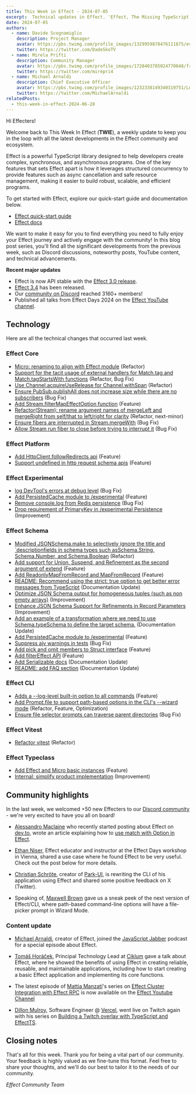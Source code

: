 ```yaml
---
title: This Week in Effect - 2024-07-05
excerpt:  Technical updates in Effect. 'Effect, The Missing TypeScript Standard Library' by Tomáš Horáček.
date: 2024-07-05
authors:
  - name: Davide Scognamiglio
    description: Project Manager
    avatar: https://pbs.twimg.com/profile_images/1329959878476111875/evHG8VX6_400x400.jpg
    twitter: https://twitter.com/DadeSkoTV
  - name: Mirela Prifti
    description: Community Manager
    avatar: https://pbs.twimg.com/profile_images/1728403785024770048/frKphayT_400x400.jpg
    twitter: https://twitter.com/mirepri4
  - name: Michael Arnaldi
    description: Chief Executive Officer
    avatar: https://pbs.twimg.com/profile_images/1232338149340319751/Ln9nNWyk_400x400.jpg
    twitter: https://twitter.com/MichaelArnaldi
relatedPosts:
  - this-week-in-effect-2024-06-28
---
```


Hi Effecters! 

Welcome back to This Week In Effect (**TWIE**), a weekly update to keep you in the loop with all the latest developments in the Effect community and ecosystem.

Effect is a powerful TypeScript library designed to help developers create complex, synchronous, and asynchronous programs. One of the key features that sets Effect apart is how it leverages structured concurrency to provide features such as async cancellation and safe resource management, making it easier to build robust, scalable, and efficient programs.

To get started with Effect, explore our quick-start guide and documentation below.

- [Effect quick-start guide](/docs/quickstart)
- [Effect docs](/docs/introduction)

We want to make it easy for you to find everything you need to fully enjoy your Effect journey and actively engage with the community! In this blog post series, you'll find all the significant developments from the previous week, such as Discord discussions, noteworthy posts, YouTube content, and technical advancements.

**Recent major updates**

- Effect is now API stable with the [Effect 3.0 release](https://effect.website/blog/effect-3.0).
- [Effect 3.4](https://effect.website/blog/effect-3.3) has been released.
- Our [community on Discord](https://discord.gg/effect-ts) reached 3160+ members!
- Published all talks from Effect Days 2024 on the [Effect YouTube channel](https://www.youtube.com/@effect-ts).


## Technology

Here are all the technical changes that occurred last week.

### Effect Core
+ [Micro: renaming to align with Effect module](https://github.com/Effect-TS/effect/pull/3096) (Refactor)
+ [Support for the tacit usage of external handlers for Match.tag and Match.tagStartsWith functions](https://github.com/Effect-TS/effect/pull/3121) (Refactor, Bug Fix)
+ [Use Channel.acquireUseRelease for Channel.withSpan](https://github.com/Effect-TS/effect/pull/3134) (Refactor)
+ [Ensure PubSub.publishAll does not increase size while there are no subscribers](https://github.com/Effect-TS/effect/pull/3161) (Bug Fix)
+ [Add Stream.filterMapEffectOption function](https://github.com/Effect-TS/effect/pull/3023) (Feature)
+ [Refactor(Stream): rename argument names of mergeLeft and mergeRight from self/that to left/right for clarity](https://github.com/Effect-TS/effect/pull/3160) (Refactor, next-minor)
+ [Ensure fibers are interrupted in Stream.mergeWith](https://github.com/Effect-TS/effect/pull/3175) (Bug Fix)
+ [Allow Stream run fiber to close before trying to interrupt it](https://github.com/Effect-TS/effect/pull/3176) (Bug Fix)

### Effect Platform
+ [Add HttpClient.followRedirects api](https://github.com/Effect-TS/effect/pull/3123) (Feature)
+ [Support undefined in http request schema apis](https://github.com/Effect-TS/effect/pull/3136) (Feature)

### Effect Experimental
+ [log DevTool's errors at debug level](https://github.com/Effect-TS/effect/pull/3138) (Bug Fix)
+ [Add PersistedCache module to /experimental](https://github.com/Effect-TS/effect/pull/3149) (Feature)
+ [Remove console.log from Redis persistence](https://github.com/Effect-TS/effect/pull/3150) (Bug Fix)
+ [Drop requirement of PrimaryKey in /experimental Persistence](https://github.com/Effect-TS/effect/pull/3158) (Improvement)

### Effect Schema
+ [Modified JSONSchema.make to selectively ignore the title and `descriptionfields in schema types such asSchema.String, Schema.Number, and Schema.Boolean](https://github.com/Effect-TS/effect/pull/3117) (Refactor)
+ [Add support for Union, Suspend, and Refinement as the second argument of extend](https://github.com/Effect-TS/effect/pull/3125) (Feature)
+ [Add ReadonlyMapFromRecord and MapFromRecord](https://github.com/Effect-TS/effect/pull/3130) (Feature)
+ [README: Recommend using the strict: true option to get better error messages from TypeScript](https://github.com/Effect-TS/effect/pull/3132) (Documentation Update)
+ [Optimize JSON Schema output for homogeneous tuples (such as non empty arrays)](https://github.com/Effect-TS/effect/pull/3139) (Improvement)
+ [Enhance JSON Schema Support for Refinements in Record Parameters](https://github.com/Effect-TS/effect/pull/3143) (Improvement)
+ [Add an example of a transformation where we need to use Schema.typeSchema to define the target schema.](https://github.com/Effect-TS/effect/pull/3145) (Documentation Update)
+ [Add PersistedCache module to /experimental](https://github.com/Effect-TS/effect/pull/3149) (Feature)
+ [Suppress ajv warnings in tests](https://github.com/Effect-TS/effect/pull/3151) (Bug Fix)
+ [Add pick and omit members to Struct interface](https://github.com/Effect-TS/effect/pull/3163) (Feature)
+ [Add filterEffect API](https://github.com/Effect-TS/effect/pull/3166) (Feature)
+ [Add Serializable docs](https://github.com/Effect-TS/effect/pull/3148) (Documentation Update)
+ [README: add FAQ section](https://github.com/Effect-TS/effect/pull/3178) (Documentation Update)

### Effect CLI
+ [Adds a --log-level built-in option to all commands](https://github.com/Effect-TS/effect/pull/3107) (Feature)
+ [Add Prompt.file to support path-based options in the CLI's --wizard mode](https://github.com/Effect-TS/effect/pull/3153) (Refactor, Feature, Optimization)
+ [Ensure file selector prompts can traverse parent directories](https://github.com/Effect-TS/effect/pull/3167) (Bug Fix)

### Effect Vitest
+ [Refactor vitest](https://github.com/Effect-TS/effect/pull/3122) (Refactor)

### Effect Typeclass
+ [Add Effect and Micro basic instances](https://github.com/Effect-TS/effect/pull/3169) (Feature)
+ [Internal: simplify product implementation](https://github.com/Effect-TS/effect/pull/3177) (Improvement)


## Community highlights

In the last week, we welcomed +50 new Effecters to our [Discord community](https://discord.gg/effect-ts) - we're very excited to have you all on board! 

+ [Alessandro Maclaine](https://dev.to/almaclaine) who recently started posting about Effect on [dev.to](https://dev.to/), wrote an article explaining how to [use match with Option in Effect](https://dev.to/almaclaine/using-match-with-option-in-effect-1ho9).

+ [Ethan Niser](https://x.com/ethanniser), Effect educator and instructor at the Effect Days workshop in Vienna, shared a use case where he found Effect to be very useful. Check out the post below for more details.
<Tweet id="1808266920615202848" />

+ [Christian Schröte](https://x.com/grizzly_codes), creator of [Park-UI](https://park-ui.com/), is rewriting the CLI of his application using Effect and shared some positive feedback on X (Twitter).
<Tweet id="1808215848164704625" />

+ Speaking of, [Maxwell Brown](https://x.com/imax153) gave us a sneak peek of the next version of Effect/CLI, where path-based command-line options will have a file-picker prompt in Wizard Mode.
<Tweet id="1808625323853930923" />

### Content update

+ [Michael Arnaldi](https://x.com/MichaelArnaldi), creator of Effect, joined the [JavaScript Jabber](https://x.com/JSJabber) podcast for a special episode about Effect.
<Tweet id="1807814969368691172" />

+ [Tomáš Horáček](https://x.com/heracek), Principal Technology Lead at [Ciklum](https://www.ciklum.com/) gave a talk about Effect, where he showed the benefits of using Effect in creating reliable, reusable, and maintainable applications, including how to start creating a basic Effect application and implementing its core functions.
<YouTube url="https://www.youtube.com/embed/Mikn2MXPaNg?si=GLxrE0wre1kpLoKc" />

+ The latest episode of [Mattia Manzati](https://twitter.com/MattiaManzati)'s series on [Effect Cluster Integration with Effect RPC](https://www.youtube.com/watch?v=8WanmCpq_Mw&t=3s) is now available on the [Effect Youtube Channel](https://www.youtube.com/@effect-ts)
<YouTube url="https://www.youtube.com/embed/_TB2gpOSrDo?si=_gnnoazAk5uwOF05" />

+ [Dillon Mulroy](https://twitter.com/dillon_mulroy), Software Engineer @ [Vercel](https://vercel.com), went live on Twitch again with his series on [Building a Twitch overlay with TypeScript and EffectTS](https://www.twitch.tv/dmmulroy/videos).
<TwitchPlayerNonInteractive video="2188943846" />

## Closing notes

That's all for this week. Thank you for being a vital part of our community. Your feedback is highly valued as we fine-tune this format. Feel free to share your thoughts, and we'll do our best to tailor it to the needs of our community.

_Effect Community Team_
